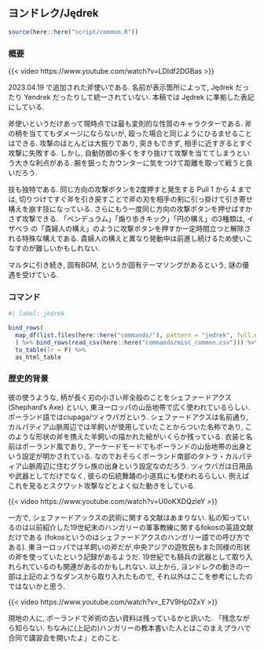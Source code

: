 ## ヨンドレク/Jędrek {#sec-Jedrek}

```r
source(here::here("script/common.R"))
```

### 概要 {-}

{{< video https://www.youtube.com/watch?v=LDldf2DGBas >}}

2023.04.19 で追加された斧使いである. 名前が表示箇所によって, Jędrek だったり Yendrek だったりして統一されていない. 本稿では Jędrek に準拠した表記にしている.

斧使いというだけあって現時点では最も変則的な性質のキャラクターである. 斧の柄を当ててもダメージにならないが, 殴った場合と同じようにひるませることはできる. 攻撃のほとんどは大振りであり, 突きもできず, 相手に近すぎるとすぐ攻撃に失敗する. しかし,  自動防御の多くをすり抜けて攻撃を当ててしまうという大きな利点がある.  腕を狙ったカウンターに気をつけて距離を取って戦うと良いだろう.

技も独特である. 同じ方向の攻撃ボタンを2度押すと発生する Pull 1 から 4 までは, 切りつけてすぐ斧を引き戻すことで斧の刃を相手の剣に引っ掛けて引き寄せ構えを崩す技になっている. さらにもう一度同じ方向の攻撃ボタンを押せばすかさず攻撃できる. 「ペンデュラム」「煽り歩きキック」「円の構え」の3種類は, イザベラ の「貴婦人の構え」のように攻撃ボタンを押すか一定時間立つと解除される特殊な構えである. 貴婦人の構えと異なり発動中は前進し続けるため使いこなすのが難しいかもしれない.

マルタに引き続き, 固有BGM, というか固有テーマソングがあるという, 謎の優遇を受けている.

### コマンド {-}

```r
#| label: jedrek

bind_rows(
  map_df(list.files(here::here("commands/"), pattern = "jedrek", full.names = T), read_csv)
  ) %>% bind_rows(read_csv(here::here("commands/misc_common.csv"))) %>%
  to_table(lr = F) %>%
  as_html_table
```

### 歴史的背景

彼の使うような, 柄が長く刃の小さい斧全般のことをシェファードアクス (Shephard’s Axe) といい, 東ヨーロッパの山岳地帯で広く使われているらしい. ポーランド語ではciupaga/ツィウパガという. シェファードアクスは名前通り, カルパティア山脈周辺では羊飼いが使用していたことからついた名称であり, このような形状の斧を携えた羊飼いの描かれた絵がいくらか残っている. 衣装と名前はポーランド風であり, アーケードモードでもポーランドの山岳地帯の出身という設定が明かされている. なのでおそらくポーランド南部のタトラ・カルパティア山脈周辺に住むグラレ族の出身という設定なのだろう. ツィウパガは日用品や武器としてだけでなく, 彼らの伝統舞踊の小道具にも使われるらしい. 例えばこれを見るとスクワット攻撃などとよく似た動きをしている.

{{< video https://www.youtube.com/watch?v=U0oKXDQzleY >}}

一方で, シェファードアックスの武術に関する文献はあまりない. 私の知っているのは以前紹介した19世紀末のハンガリーの軍事教練に関するfokosの英語文献だけである (fokosというのはシェファードアクスのハンガリー語での呼び方である). 東ヨーロッパでは羊飼いの斧だが,中央アジアの遊牧民もまた同様の形状の斧を使っていたという記録があるようだ. 19世紀でも騎兵の武器として取り入れられているのも関連があるのかもしれない. 以上から, ヨンドレクの動きの一部は上記のようなダンスから取り入れたもので, それ以外はここを参考にしたのではないかと思う.

{{< video https://www.youtube.com/watch?v=_E7V9Hp0ZxY >}}

現地の人に, ポーランドで斧術の古い資料は残っているかと訊いた. 「残念ながら知らない. ちなみに(上記の)ハンガリーの教本書いた人とはこのまえプラハで合同で講習会を開いたよ」とのこと.
